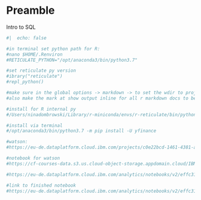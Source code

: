 # Preamble

Intro to SQL


```r
#|  echo: false

#in terminal set python path for R:
#nano $HOME/.Renviron
#RETICULATE_PYTHON="/opt/anaconda3/bin/python3.7"

#set reticulate py version
#ibrary("reticulate")
#repl_python()

#make sure in the global options -> markdown -> to set the wdir to project
#also make the mark at show output inline for all r markdown docs to be able to execute bash/sql

#install for R internal py
#/Users/ninadombrowski/Library/r-miniconda/envs/r-reticulate/bin/python -m pip install -U seaborn

#install via terminal
#/opt/anaconda3/bin/python3.7 -m pip install -U yfinance

#watson:
#https://eu-de.dataplatform.cloud.ibm.com/projects/c0e22bcd-1461-4381-a45a-9b55ee8d6643?context=cpdaas

#notebook for watson
#https://cf-courses-data.s3.us.cloud-object-storage.appdomain.cloud/IBMDeveloperSkillsNetwork-PY0220EN-SkillsNetwork/labs/project/Final%20Assignment.ipynb

#https://eu-de.dataplatform.cloud.ibm.com/analytics/notebooks/v2/effc3192-d2ca-402c-836b-ae2bc252ffbf?projectid=c0e22bcd-1461-4381-a45a-9b55ee8d6643&context=cpdaas

#link to finished notebook
#https://eu-de.dataplatform.cloud.ibm.com/analytics/notebooks/v2/effc3192-d2ca-402c-836b-ae2bc252ffbf/view?access_token=eafb0019d830bd9df164400db6de2b78e94c787f6ed81b1c096396abfac40ab2
```
